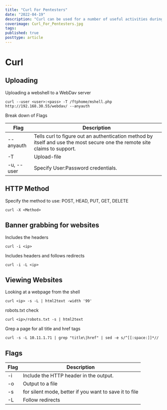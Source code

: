 ```yaml
---
title: "Curl For Pentesters"
date: "2022-04-19"
description: "Curl can be used for a number of useful activities during a pentest engagement. It can send HTTP Methods and data to an API endpoint, upload a file to a WebDav Server or grab server response headers, amongst other things. This article looks at a couple of practical uses for the Curl utility."
coverimage: Curl_For_Pentesters.jpg
tags: 
published: true
posttype: article
---
```

# Curl

## Uploading

Uploading a webshell to a WebDav server

```
curl --user <user>:<pass> -T /ftphome/mshell.php http://192.168.30.55/webdav/ --anyauth
```

Break down of Flags

| Flag | Description |
| --- | --- |
| --anyauth | Tells curl to figure out an authentication method by itself and use the most secure one the remote site claims to support. |
| -T | Upload-file <file> |
| -u, --user | Specify User:Password credentials. |


## HTTP Method

Specify the method to use: POST, HEAD, PUT, GET, DELETE

```
curl -X <Method>
```

## Banner grabbing for websites

Includes the headers

```
curl -i <ip>
```

Includes headers and follows redirects

```
curl -i -L <ip>
```

## Viewing Websites

Looking at a webpage from the shell

```
curl <ip> -s -L | html2text -width '99'
```

robots.txt check

```
curl <ip>/robots.txt -s | html2text
```

Grep a page for all title and href tags

```
curl -s -L 10.11.1.71 | grep "title\|href" | sed -e s/^[[:space:]]*//
```

## Flags

| Flag | Description |
| --- | --- |
| -i | Include the HTTP header in the output. |
| -o | Output to a file |
| -s | for silent mode, better if you want to save it to file |
| -L | Follow redirects |